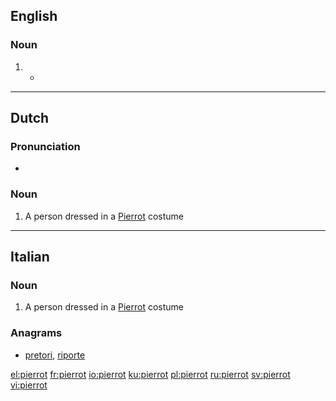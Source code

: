==English==

===Noun===
{{en-noun}}

# {{alternative form of|Pierrot|lang=en}}
#* {{quote-news|year=2009|date=June 3|author=Claudia La Rocco|title=With Each Youthful Step, Discoveries and Transformations|work=New York Times|url=http://www.nytimes.com/2009/06/03/arts/dance/03school.html
|passage=Then came the very young, in the “Ballabile des Enfants” from “Harlequinade,” a colorful, confectionary swirl of polichinelles, '''pierrots''' and scaramouches, set to Riccardo Drigo. }}

----

==Dutch==

===Pronunciation===
* {{hyphenation|pier|rot|lang=nl}}

===Noun===
{{nl-noun|m|-s|pierrotje}}

# A person dressed in a [[Pierrot]] costume

----

==Italian==

===Noun===
{{head|it|noun|g=m|invariable}}

# A person dressed in a [[Pierrot]] costume

===Anagrams===
* [[pretori#Italian|pretori]], [[riporte#Italian|riporte]]

[[el:pierrot]]
[[fr:pierrot]]
[[io:pierrot]]
[[ku:pierrot]]
[[pl:pierrot]]
[[ru:pierrot]]
[[sv:pierrot]]
[[vi:pierrot]]